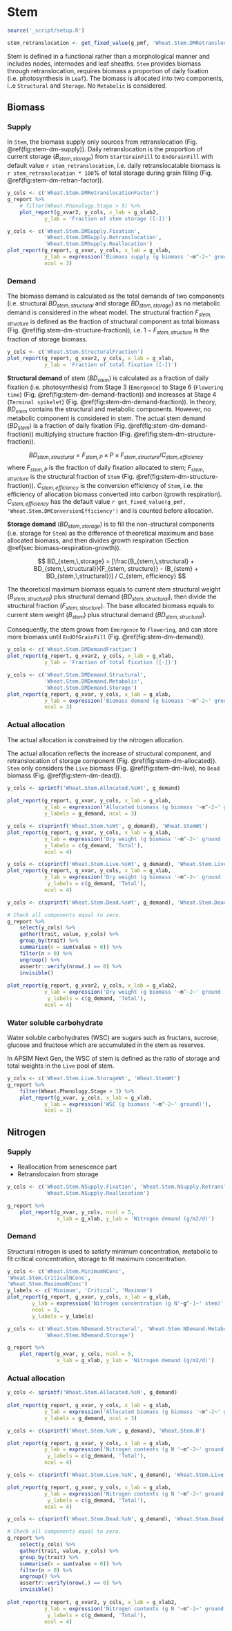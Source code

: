 # Stem {#cha:stem}

```r
source('_script/setup.R')
```



```r

stem_retranslocation <- get_fixed_value(g_pmf, 'Wheat.Stem.DMRetranslocationFactor.ReproductiveGrowth.DMRetranslocationFactor')

```


Stem is defined in a functional rather than a morphological manner and includes nodes, internodes and leaf sheaths. `Stem` provides biomass through retranslocation, requires biomass a proportion of daily fixation (i.e. photosynthesis in `Leaf`). The biomass is allocated into two components, i..e `Structural` and `Storage`. No `Metabolic` is considered.

## Biomass {#sec:stem-biomass}

### Supply {#sec:stem-dm-supply}

In `Stem`, the biomass supply only sources from retranslocation (Fig. \@ref(fig:stem-dm-supply)). Daily retranslocation is the proportion of current storage ($B_{stem, storage}$) from `StartGrainFill` to `EndGrainFill` with default value `r stem_retranslocation`, i.e. daily retranslocatable biomass is `r stem_retranslocation * 100`% of total storage during grain filling (Fig. \@ref(fig:stem-dm-retran-factor)).


<div class="fig-input">
```r
y_cols <- c('Wheat.Stem.DMRetranslocationFactor')
g_report %>% 
    # filter(Wheat.Phenology.Stage > 5) %>% 
    plot_report(g_xvar2, y_cols, x_lab = g_xlab2,
            y_lab = 'Fraction of stem storage ([-])')
```
</div>



<div class="fig-output">
```r
y_cols <- c('Wheat.Stem.DMSupply.Fixation',
            'Wheat.Stem.DMSupply.Retranslocation',
            'Wheat.Stem.DMSupply.Reallocation')
plot_report(g_report, g_xvar, y_cols, x_lab = g_xlab, 
            y_lab = expression('Biomass supply (g biomass '~m^-2~' ground '~d^-1~')'), 
            ncol = 3)
```
</div>


### Demand {#sec:stem-dm-demand}


The biomass demand is calculated as the total demands of two components (i.e. structural $BD_{stem,\,structural}$ and storage $BD_{stem,\,storage}$) as no metabolic demand is considered in the wheat model. The structural fraction $F_{stem, structure}$ is defined as the fraction of structural component as total biomass (Fig. \@ref(fig:stem-dm-structure-fraction)), i.e. $1-F_{stem, structure}$ is the fraction of storage biomass.  


<div class="fig-input">
```r
y_cols <- c('Wheat.Stem.StructuralFraction')
plot_report(g_report, g_xvar2, y_cols, x_lab = g_xlab, 
            y_lab = 'Fraction of total fixation ([-])')

```
</div>



**Structural demand** of stem ($BD_{stem}$) is calculated as a fraction of daily fixation (i.e. photosynthesis) from Stage 3 (`Emergence`) to Stage 6 (`Flowering time`) (Fig. \@ref(fig:stem-dm-demand-fraction)) and increases at Stage 4 (`Terminal spikelet`) (Fig. \@ref(fig:stem-dm-demand-fraction)). In theory, $BD_{stem}$ contains the structural and metabolic components. However, no metabolic component is considered in stem. The actual stem demand ($BD_{stem}$) is a fraction of daily fixation (Fig. \@ref(fig:stem-dm-demand-fraction)) multiplying structure fraction (Fig. \@ref(fig:stem-dm-structure-fraction)).


$$
BD_{stem, structural} = F_{stem,\,P} \times P \times F_{stem,\,structure} / C_{stem,\,efficiency}
$$
where $F_{stem,\,P}$ is the fraction of daily fixation allocated to stem; $F_{stem, structure}$ is the structural fraction of `Stem` (Fig. \@ref(fig:stem-dm-structure-fraction)). $C_{stem,\,efficiency}$ is the conversion efficiency of `Stem`, i.e. the efficiency of allocation biomass converted into carbon (growth respiration). $C_{stem,\,efficiency}$ has the default value `r get_fixed_value(g_pmf, 'Wheat.Stem.DMConversionEfficiency')` and is counted before allocation. 



**Storage demand** ($BD_{stem,\,storage}$) is to fill the non-structural components (i.e. storage for `Stem`) as the difference of theoretical maximum and base allocated biomass, and then divides growth respiration (Section \@ref(sec:biomass-respiration-growth)). 

$$
BD_{stem,\,storage} = [\frac{B_{stem,\,structural} + BD_{stem,\,structural}}{F_{stem, structure}} - (B_{stem} + BD_{stem,\,structural})] / C_{stem, efficiency}
$$

The theoretical maximum biomass equals to current stem structural weight ($B_{stem,\,structural}$) plus structural demand ($BD_{stem,\,structural}$), then divide the structural fraction ($F_{stem, structure}$). The base allocated biomass equals to current stem weight ($B_{stem}$) plus structural demand ($BD_{stem,\,structural}$). 

Consequently, the stem grows from `Emergence` to `Flowering`, and can store more biomass until `EndOfGrainFill` (Fig. \@ref(fig:stem-dm-demand)). 



<div class="fig-input">
```r
y_cols <- c('Wheat.Stem.DMDemandFraction')
plot_report(g_report, g_xvar2, y_cols, x_lab = g_xlab, 
            y_lab = 'Fraction of total fixation ([-])')

```
</div>




<div class="fig-output">
```r
y_cols <- c('Wheat.Stem.DMDemand.Structural',
            'Wheat.Stem.DMDemand.Metabolic',
            'Wheat.Stem.DMDemand.Storage')
plot_report(g_report, g_xvar, y_cols, x_lab = g_xlab, 
            y_lab = expression('Biomass demand (g biomass '~m^-2~' ground '~d^-1~')'), 
            ncol = 3)
```
</div>


### Actual allocation {#stem-dm-allocation}

The actual allocation is constrained by the nitrogen allocation. 


The actual allocation reflects the increase of structural component, and retranslocation of storage component (Fig. \@ref(fig:stem-dm-allocated)). `Stem` only considers the `Live` biomass (Fig. \@ref(fig:stem-dm-live), no `Dead` biomass (Fig. \@ref(fig:stem-dm-dead)).


<div class="fig-output">
```r
y_cols <- sprintf('Wheat.Stem.Allocated.%sWt', g_demand)
            
plot_report(g_report, g_xvar, y_cols, x_lab = g_xlab, 
            y_lab = expression('Allocated biomass (g biomass '~m^-2~' ground '~d^-1~')'),
            y_labels = g_demand, ncol = 3)

```
</div>


<div class="fig-output">
```r
y_cols <- c(sprintf('Wheat.Stem.%sWt', g_demand), 'Wheat.StemWt')
plot_report(g_report, g_xvar, y_cols, x_lab = g_xlab, 
            y_lab = expression('Dry weight (g biomass '~m^-2~' ground '~d^-1~')'),
            y_labels = c(g_demand, 'Total'),
            ncol = 4)

```
</div>




<div class="fig-output">
```r
y_cols <- c(sprintf('Wheat.Stem.Live.%sWt', g_demand), 'Wheat.Stem.LiveWt')
plot_report(g_report, g_xvar, y_cols, x_lab = g_xlab, 
            y_lab = expression('Dry weight (g biomass '~m^-2~' ground '~d^-1~')'),
             y_labels = c(g_demand, 'Total'),
            ncol = 4)

```
</div>


<div class="fig-output">
```r
y_cols <- c(sprintf('Wheat.Stem.Dead.%sWt', g_demand), 'Wheat.Stem.DeadWt')

# Check all components equal to zero.
g_report %>% 
    select(y_cols) %>% 
    gather(trait, value, y_cols) %>% 
    group_by(trait) %>% 
    summarise(n = sum(value > 0)) %>% 
    filter(n > 0) %>% 
    ungroup() %>% 
    assertr::verify(nrow(.) == 0) %>% 
    invisible()
    
plot_report(g_report, g_xvar2, y_cols, x_lab = g_xlab2, 
            y_lab = expression('Dry weight (g biomass '~m^-2~' ground '~d^-1~')'),
             y_labels = c(g_demand, 'Total'),
            ncol = 4)

```
</div>


### Water soluble carbohydrate {#ses:stem-wsc}

Water soluble carbohydrates (WSC) are sugars such as fructans, sucrose, glucose and fructose which are accumulated in the stem as reserves.


In APSIM Next Gen, the WSC of stem is defined as the ratio of storage and total weights in the `Live` pool of stem.  

<div class="fig-output">
```r
y_cols <- c('Wheat.Stem.Live.StorageWt', 'Wheat.StemWt')
g_report %>% 
    filter(Wheat.Phenology.Stage > 3) %>% 
    plot_report(g_xvar, y_cols, x_lab = g_xlab, 
            y_lab = expression('WSC (g biomass '~m^-2~' ground)'),
            ncol = 3)

```
</div>

## Nitrogen {#sec:stem-nitrogen}


### Supply {#sec:stem-nitrogen-supply}

* Reallocation from senescence part
* Retranslocaion from storage


<div class="fig-output">
```r
y_cols <- c('Wheat.Stem.NSupply.Fixation', 'Wheat.Stem.NSupply.Retranslocation',
            'Wheat.Stem.NSupply.Reallocation')

g_report %>% 
    plot_report(g_xvar, y_cols, ncol = 5,
                x_lab = g_xlab, y_lab = 'Nitrogen demand (g/m2/d)')

```
</div>



### Demand {#sec:stem-nitrogen-demand}

Structural nitrogen is used to satisfy minimum concentration, metabolic to fit critical concentration, storage to fit maximum concentration. 



<div class="fig-input">
```r
y_cols <- c('Wheat.Stem.MinimumNConc',
'Wheat.Stem.CriticalNConc',
'Wheat.Stem.MaximumNConc')
y_labels <- c('Minimum', 'Critical', 'Maximum')
plot_report(g_report, g_xvar, y_cols, x_lab = g_xlab, 
        y_lab = expression('Nitrogen concentration (g N'~g^-1~' stem)'), 
        ncol = 3,
        y_labels = y_labels)

```
</div>



<div class="fig-output">
```r
y_cols <- c('Wheat.Stem.NDemand.Structural', 'Wheat.Stem.NDemand.Metabolic',
            'Wheat.Stem.NDemand.Storage')

g_report %>% 
    plot_report(g_xvar, y_cols, ncol = 5,
                x_lab = g_xlab, y_lab = 'Nitrogen demand (g/m2/d)')

```
</div>

### Actual allocation {#sec:stem-nitrogen-allocated}



<div class="fig-output">
```r
y_cols <- sprintf('Wheat.Stem.Allocated.%sN', g_demand)
            
plot_report(g_report, g_xvar, y_cols, x_lab = g_xlab, 
            y_lab = expression('Allocated biomass (g biomass '~m^-2~' ground '~d^-1~')'),
            y_labels = g_demand, ncol = 3)

```
</div>



<div class="fig-output">
```r
y_cols <- c(sprintf('Wheat.Stem.%sN', g_demand), 'Wheat.Stem.N')

plot_report(g_report, g_xvar, y_cols, x_lab = g_xlab, 
            y_lab = expression('Nitrogen contents (g N '~m^-2~' ground '~d^-1~')'),
             y_labels = c(g_demand, 'Total'),
            ncol = 4)

```
</div>




<div class="fig-output">
```r
y_cols <- c(sprintf('Wheat.Stem.Live.%sN', g_demand), 'Wheat.Stem.Live.N')

plot_report(g_report, g_xvar, y_cols, x_lab = g_xlab, 
            y_lab = expression('Nitrogen contents (g N '~m^-2~' ground '~d^-1~')'),
             y_labels = c(g_demand, 'Total'),
            ncol = 4)

```
</div>



<div class="fig-output">
```r
y_cols <- c(sprintf('Wheat.Stem.Dead.%sN', g_demand), 'Wheat.Stem.Dead.N')

# Check all components equal to zero.
g_report %>% 
    select(y_cols) %>% 
    gather(trait, value, y_cols) %>% 
    group_by(trait) %>% 
    summarise(n = sum(value > 0)) %>% 
    filter(n > 0) %>% 
    ungroup() %>% 
    assertr::verify(nrow(.) == 0) %>% 
    invisible()
    
plot_report(g_report, g_xvar2, y_cols, x_lab = g_xlab2, 
            y_lab = expression('Nitrogen contents (g N '~m^-2~' ground '~d^-1~')'),
             y_labels = c(g_demand, 'Total'),
            ncol = 4)

```
</div>


